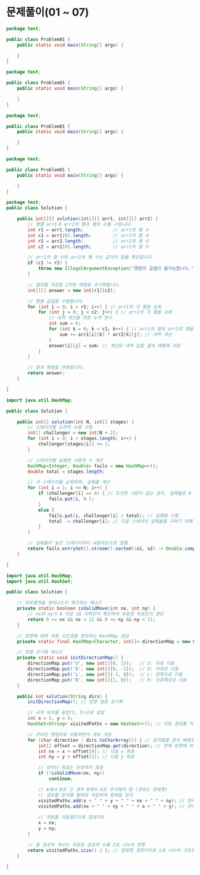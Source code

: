 # 문제풀이(01 ~ 07)

```java filename="Problem01.java" showLineNumbers copy
package test;

public class Problem01 {
	public static void main(String[] args) {

	}
}
```

```java filename="Problem02.java" showLineNumbers copy
package test;

public class Problem01 {
	public static void main(String[] args) {

	}
}
```
```java filename="Problem03.java" showLineNumbers copy
package test;

public class Problem01 {
	public static void main(String[] args) {

	}
}
```
```java filename="Problem04.java" showLineNumbers copy
package test;

public class Problem01 {
	public static void main(String[] args) {

	}
}
```
```java filename="Problem05.java" showLineNumbers copy
package test;
public class Solution {

    public int[][] solution(int[][] arr1, int[][] arr2) {
        // 행렬 arr1과 arr2의 행과 열의 수를 구합니다.
        int r1 = arr1.length;           // arr1의 행 수
        int c1 = arr1[0].length;        // arr1의 열 수
        int r2 = arr2.length;           // arr2의 행 수
        int c2 = arr2[0].length;        // arr2의 열 수

        // arr1의 열 수와 arr2의 행 수는 같아야 함을 확인합니다.
        if (c1 != r2) {
            throw new IllegalArgumentException("행렬의 곱셈이 불가능합니다."); // 곱셈 불가 시 예외 처리
        }

        // 결과를 저장할 2차원 배열을 초기화합니다.
        int[][] answer = new int[r1][c2];

        // 행렬 곱셈을 수행합니다.
        for (int i = 0; i < r1; i++) { // arr1의 각 행을 순회
            for (int j = 0; j < c2; j++) { // arr2의 각 열을 순회
                // 내적 계산을 위한 누적 변수
                int sum = 0; 
                for (int k = 0; k < c1; k++) { // arr1의 열과 arr2의 행을 곱합니다.
                    sum += arr1[i][k] * arr2[k][j]; // 내적 계산
                }
                answer[i][j] = sum; // 계산된 내적 값을 결과 배열에 저장
            }
        }

        // 결과 행렬을 반환합니다.
        return answer; 
    }

}

```
```java filename="Problem06.java" showLineNumbers copy
import java.util.HashMap;

public class Solution {

    public int[] solution(int N, int[] stages) {
        // 스테이지별 도전자 수를 구함
        int[] challenger = new int[N + 2];
        for (int i = 0; i < stages.length; i++) {
            challenger[stages[i]] += 1;
        }

        // 스테이지별 실패한 사용자 수 계산
        HashMap<Integer, Double> fails = new HashMap<>();
        double total = stages.length;

        // 각 스테이지를 순회하며, 실패율 계산
        for (int i = 1; i <= N; i++) {
            if (challenger[i] == 0) { // 도전한 사람이 없는 경우, 실패율은 0
                fails.put(i, 0.);
            }
            else {
                fails.put(i, challenger[i] / total); // 실패율 구함
                total -= challenger[i]; // 다음 스테이지 실패율을 구하기 위해 현재 스테이지의 인원을 뺌
            }
        }

        // 실패율이 높은 스테이지부터 내림차순으로 정렬
        return fails.entrySet().stream().sorted((o1, o2) -> Double.compare(o2.getValue(), o1.getValue())).mapToInt(HashMap.Entry::getKey).toArray();
    }

}
```

```java filename="Problem07.java" showLineNumbers copy
import java.util.HashMap;
import java.util.HashSet;

public class Solution {

    // 좌표평면을 벗어나는지 체크하는 메소드
    private static boolean isValidMove(int nx, int ny) {
        // nx와 ny가 0 이상 10 이하인지 확인하여 유효한 좌표인지 판단
        return 0 <= nx && nx < 11 && 0 <= ny && ny < 11;
    }

    // 방향에 대한 이동 오프셋을 정의하는 HashMap 생성
    private static final HashMap<Character, int[]> directionMap = new HashMap<>();

    // 방향 초기화 메소드
    private static void initDirectionMap() {
        directionMap.put('U', new int[]{0, 1});   // U: 위로 이동
        directionMap.put('D', new int[]{0, -1});  // D: 아래로 이동
        directionMap.put('L', new int[]{-1, 0});  // L: 왼쪽으로 이동
        directionMap.put('R', new int[]{1, 0});   // R: 오른쪽으로 이동
    }

    public int solution(String dirs) {
        initDirectionMap(); // 방향 설정 초기화

        // 시작 위치를 중앙(5, 5)으로 설정
        int x = 5, y = 5;
        HashSet<String> visitedPaths = new HashSet<>(); // 이동 경로를 저장하기 위한 Set

        // 주어진 명령어로 이동하면서 경로 저장
        for (char direction : dirs.toCharArray()) { // 문자열을 문자 배열로 변환하여 순회
            int[] offset = directionMap.get(direction); // 현재 방향에 따른 이동 오프셋
            int nx = x + offset[0]; // 다음 x 좌표
            int ny = y + offset[1]; // 다음 y 좌표

            // 벗어난 좌표는 인정하지 않음
            if (!isValidMove(nx, ny)) 
                continue;

            // A에서 B로 간 경우 B에서 A도 추가해야 함 (경로는 양방향)
            // 경로를 문자열 형태로 저장하여 중복을 방지
            visitedPaths.add(x + " " + y + " " + nx + " " + ny); // 현재 위치에서 다음 위치로의 경로 추가
            visitedPaths.add(nx + " " + ny + " " + x + " " + y); // 반대 방향 경로 추가
            
            // 좌표를 이동했으므로 업데이트
            x = nx;
            y = ny;
        }

        // 총 경로의 개수는 저장된 경로의 수를 2로 나누어 반환
        return visitedPaths.size() / 2; // 양방향 경로이므로 2로 나누어 고유한 경로 수 반환
    }

}

```